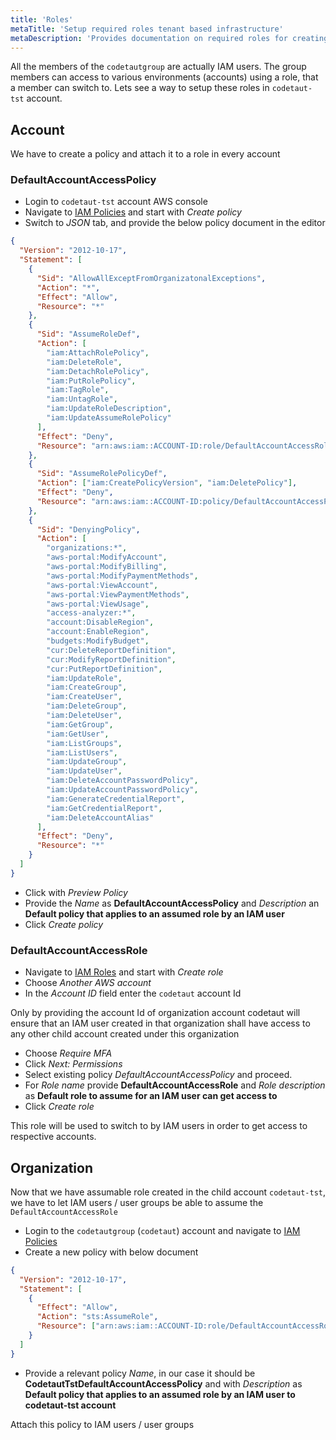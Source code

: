 ```yaml
---
title: 'Roles'
metaTitle: 'Setup required roles tenant based infrastructure'
metaDescription: 'Provides documentation on required roles for creating tenant based infrastructure'
---
```


All the members of the `codetautgroup` are actually IAM users. The group members can access to various
environments (accounts) using a role, that a member can switch to. Lets see a way to setup these roles
in `codetaut-tst` account.

## Account

We have to create a policy and attach it to a role in every account

### DefaultAccountAccessPolicy

- Login to `codetaut-tst` account AWS console
- Navigate to [IAM Policies](https://console.aws.amazon.com/iam/home#/policies) and start with _Create policy_
- Switch to _JSON_ tab, and provide the below policy document in the editor

```json
{
  "Version": "2012-10-17",
  "Statement": [
    {
      "Sid": "AllowAllExceptFromOrganizatonalExceptions",
      "Action": "*",
      "Effect": "Allow",
      "Resource": "*"
    },
    {
      "Sid": "AssumeRoleDef",
      "Action": [
        "iam:AttachRolePolicy",
        "iam:DeleteRole",
        "iam:DetachRolePolicy",
        "iam:PutRolePolicy",
        "iam:TagRole",
        "iam:UntagRole",
        "iam:UpdateRoleDescription",
        "iam:UpdateAssumeRolePolicy"
      ],
      "Effect": "Deny",
      "Resource": "arn:aws:iam::ACCOUNT-ID:role/DefaultAccountAccessRole"
    },
    {
      "Sid": "AssumeRolePolicyDef",
      "Action": ["iam:CreatePolicyVersion", "iam:DeletePolicy"],
      "Effect": "Deny",
      "Resource": "arn:aws:iam::ACCOUNT-ID:policy/DefaultAccountAccessPolicy"
    },
    {
      "Sid": "DenyingPolicy",
      "Action": [
        "organizations:*",
        "aws-portal:ModifyAccount",
        "aws-portal:ModifyBilling",
        "aws-portal:ModifyPaymentMethods",
        "aws-portal:ViewAccount",
        "aws-portal:ViewPaymentMethods",
        "aws-portal:ViewUsage",
        "access-analyzer:*",
        "account:DisableRegion",
        "account:EnableRegion",
        "budgets:ModifyBudget",
        "cur:DeleteReportDefinition",
        "cur:ModifyReportDefinition",
        "cur:PutReportDefinition",
        "iam:UpdateRole",
        "iam:CreateGroup",
        "iam:CreateUser",
        "iam:DeleteGroup",
        "iam:DeleteUser",
        "iam:GetGroup",
        "iam:GetUser",
        "iam:ListGroups",
        "iam:ListUsers",
        "iam:UpdateGroup",
        "iam:UpdateUser",
        "iam:DeleteAccountPasswordPolicy",
        "iam:UpdateAccountPasswordPolicy",
        "iam:GenerateCredentialReport",
        "iam:GetCredentialReport",
        "iam:DeleteAccountAlias"
      ],
      "Effect": "Deny",
      "Resource": "*"
    }
  ]
}
```

- Click with _Preview Policy_
- Provide the _Name_ as **DefaultAccountAccessPolicy** and _Description_ an **Default policy that applies to an assumed role by an IAM user**
- Click _Create policy_

### DefaultAccountAccessRole

- Navigate to [IAM Roles](https://console.aws.amazon.com/iam/home#/roles) and start with _Create role_
- Choose _Another AWS account_
- In the _Account ID_ field enter the `codetaut` account Id

<div className="gutter-top alert alert-primary">
  Only by providing the account Id of organization account codetaut will ensure that an IAM user
  created in that organization shall have access to any other child account created under this
  organization
</div>

- Choose _Require MFA_
- Click _Next: Permissions_
- Select existing policy _DefaultAccountAccessPolicy_ and proceed.
- For _Role name_ provide **DefaultAccountAccessRole** and _Role description_ as **Default role to assume for an IAM user can get access to**
- Click _Create role_

<div className="gutter-top alert alert-primary">
  This role will be used to switch to by IAM users in order to get access to respective accounts.
</div>

## Organization

Now that we have assumable role created in the child account `codetaut-tst`, we have to let IAM users / user groups
be able to assume the `DefaultAccountAccessRole`

- Login to the `codetautgroup` (`codetaut`) account and navigate to [IAM Policies](https://console.aws.amazon.com/iam/home?#/policies)
- Create a new policy with below document

```json
{
  "Version": "2012-10-17",
  "Statement": [
    {
      "Effect": "Allow",
      "Action": "sts:AssumeRole",
      "Resource": ["arn:aws:iam::ACCOUNT-ID:role/DefaultAccountAccessRole"]
    }
  ]
}
```

- Provide a relevant policy _Name_, in our case it should be **CodetautTstDefaultAccountAccessPolicy** and with _Description_ as **Default policy that applies to an assumed role by an IAM user to codetaut-tst account**

<div className="gutter-top alert alert-primary">Attach this policy to IAM users / user groups</div>
